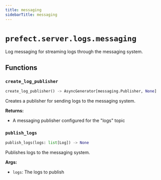 ```yaml
---
title: messaging
sidebarTitle: messaging
---
```


# `prefect.server.logs.messaging`



Log messaging for streaming logs through the messaging system.


## Functions

### `create_log_publisher` <sup><a href="https://github.com/PrefectHQ/prefect/blob/main/src/prefect/server/logs/messaging.py#L22" target="_blank"><Icon icon="github" style="width: 14px; height: 14px;" /></a></sup>

```python
create_log_publisher() -> AsyncGenerator[messaging.Publisher, None]
```


Creates a publisher for sending logs to the messaging system.

**Returns:**
- A messaging publisher configured for the "logs" topic


### `publish_logs` <sup><a href="https://github.com/PrefectHQ/prefect/blob/main/src/prefect/server/logs/messaging.py#L33" target="_blank"><Icon icon="github" style="width: 14px; height: 14px;" /></a></sup>

```python
publish_logs(logs: list[Log]) -> None
```


Publishes logs to the messaging system.

**Args:**
- `logs`: The logs to publish


